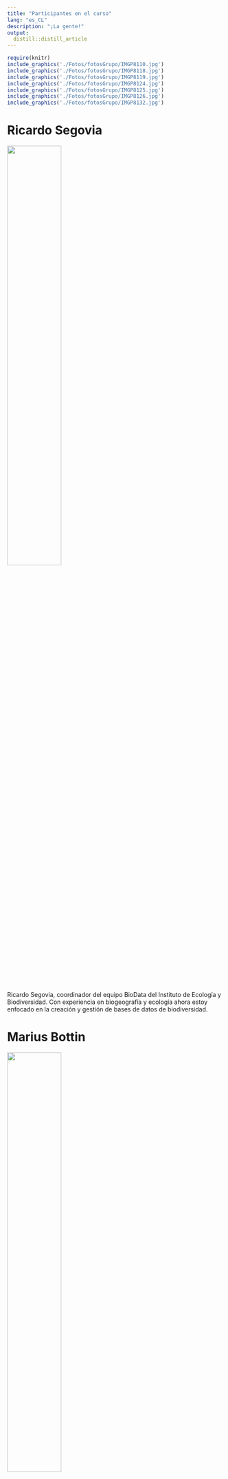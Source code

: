 ```yaml
---
title: "Participantes en el curso"
lang: "es_CL"
description: "¡La gente!"
output:
  distill::distill_article
---
```



```r
require(knitr)
include_graphics('./Fotos/fotosGrupo/IMGP8110.jpg')
include_graphics('./Fotos/fotosGrupo/IMGP8118.jpg')
include_graphics('./Fotos/fotosGrupo/IMGP8119.jpg')
include_graphics('./Fotos/fotosGrupo/IMGP8124.jpg')
include_graphics('./Fotos/fotosGrupo/IMGP8125.jpg')
include_graphics('./Fotos/fotosGrupo/IMGP8126.jpg')
include_graphics('./Fotos/fotosGrupo/IMGP8132.jpg')
```



# Ricardo Segovia

![](Fotos/RicardoSegovia.jpg){width=50%}

Ricardo Segovia, coordinador del equipo BioData del Instituto de Ecología y Biodiversidad. Con experiencia en biogeografía y ecología ahora estoy enfocado en la creación y gestión de bases de datos de biodiversidad.


# Marius Bottin

![](Fotos/MariusBottin.jpg){width=50%}

Soy un ecólogo francés viviendo en Bogotá, Colombia. He trabajado en la ecología de la diatomeas de los ríos franceses, las vegetaciones de las praderas secas del sur-occidente de Francia y los páramos colombianos. Ahora me dedico principalmente a... ¡limpiar datos de biodiversidad! (una otra manera más seria de decir lo mismo es: trabajo en la estructuración y el mantenimiento de bases de datos de biodiversidad).


# Diego Alarcón

![](Fotos/DiegoAlarcon.jpg){width=50%}

# Catalina Merino

![](Fotos/CatalinaMerino.jpeg){width=50%}

Mi nombre es Catalina Merino Yunnissi, soy Bióloga con estudios de postítulo en GIS y Métodos Estadísticos. Cuando egresé entré a trabajar en el Museo Nacional de Historia Natural, al Área de Zoología de Invertebrados. Actualmente soy la Administradora de Colecciones del Área y me encargo de la gestión, conservación y documentación de estas.


# Felipe Durán

![](./Fotos/FelipeDurán.jpg){width=50%}

Soy biólogo y actualmente estudiante del Doctorado en Sistemática y Biodiversidad de la Universidad de Concepción, donde me encuentro desarrollando mi proyecto de tesis relacionada a la evolución de los ciclos de vida, utilizando como modelo de estudio a los anfibios. Anteriormente me he dedicado a estudiar la biodiversidad de anuros chilenos desde una perspectiva taxonómica, filogeográfica y ecológica.



# Gustavo Torres Mellado

![](Fotos/GustavoTorresMellado.jpg){width=50%}

Gustavo A. Torres Mellado, biólogo con mención en biodiversidad y conservación biológica UdeC. Desde hace más de una década me dedico a la consultoría ambiental, específicamente a la caracterización desde matrices bióticas diversas, principalmente flora y vegetación, y en menor grado funga, fauna terrestre, limnología, entre otros. Durante mis años formativos me he dedicado a la ecología de microorganismos del suelo, específicamente en la simbiosis micorrícica de ambientes extremos.

# Pamela Martínez
![](Fotos/PamelaMartínez .jpg){width=50%}

Me llamo Pamela Martínez, soy Ingeniera Forestal de la Pontificia Universidad Católica de Chile. Me titulé con la especialidad de territorio y manejo de bosque. He trabajado construyendo una geodatabase de datos históricos vegetacionales, y he ayudado a crear indicadores para determinar lugares prioritarios de reforestación a nivel nacional. Además, me he desenvuelto en otras áreas, con temáticas relacionadas con mi profesión y otras que no son abarcadas dentro de esta. Actualmente me desempeño como asistente de gerencia en IEB.




# Javiera Vergara Vidal

Soy de Concepción, Soy licenciada en biología de la Universidad de Concepción. 
terminé un trainee en fullstack orientado a python (django), por lo que se supone soy programadora *junior* (pero creo que aun me falta mucho para considerarme junior)
Estoy en un diplomado de data analyst pero me está costando mucho power Bi
Estoy Seleccionada para un programa de talento digital para Chile en data science para el próximo año.
Mi portafolio incompleto:
https://portfolio-darkss.vercel.app/

Mi github está incompleto y desordenado
 https://github.com/xavi-v

Mi linkedin está incompleto y desordenado tambien https://www.linkedin.com/in/javi-vergara-vidal/

mini tutorial que hice para postgres en Windows
https://miro.com/app/board/uXjVNOqt4Cw=/

Pasé por paleontología, micología,tengo licencia de buceo autónomo básico pero aun no tengo licencia tipo B.

# Angelica Villalobo Lopez

![](./Fotos/AngelicaVillaloboLopez.jpg)

Soy biólogo, MSc mención Botánica, actualmente estudiante de Doctorado en Sistemática y Biodiversidad en la Universidad de Concepción. Mi investigación se enfoca en la conservación, centrándome principalmente en las especies del género Copiapoa que habitan por toda la costa de Chile, he trabajado actualizando gran parte de las áreas de ocupaciones y extensiones de presencia de estas especies y en los estados de conservación.


# Amparo Rodriguez

![](./Fotos/AmparoRodriguez.jpg){width=50%}
Soy Amparo M Rodríguez Ruiz, graduada en biología por la Universidad de Sevilla y diplomada en Ornitología. Mi interés se centra en la biología de vertebrados depredadores y su conservación, principalmente buscando la resolución de conflictos humano-animal. Actualmente profundizo en el estudio de la conducta y ecología de aves rapaces a través del doctorado en Sistemática y Biodiversidad de la Universidad de Concepción.

# Karla García


![](./Fotos/KarlaGarcia.jpg){width=50%}

Soy Bióloga con Mención en Biodiversidad y Conservación Biológica, Magíster en Zoología y Doctora en Biodiversidad. Mis líneas de interés e investigación han estado relacionadas a la conservación y ecología de poblaciones de mamíferos. Parte importante de mi trayectoria profesional también ha estado relacionada con la consultoría y gestión ambiental, enfocándome en realizar levantamientos biológicos, coordinación de equipos y formando parte de estudios de planificación territorial de áreas silvestres. 

# Catalina Marin Cruz 

![](./Fotos/CatalinaMarinCruz.jpg){width=50%}

Soy Catalina Marín Cruz, Bióloga y Magister en Ciencias con mención en Botánica. Mis estudios científicos se han centrado en líquenes de ambientes extremos, principalmente aquellos que habitan en el Desierto de Atacama y la Antártica. Estudiando las condiciones microclimáticas en los lugares donde estos organismos habitan, comparado la respuesta de fotosintética primaria ante la desecación y shock térmico con especies del desierto y la Antártica, además el efecto del calentamiento pasivo en especies antárticas. Actualmente soy Data Manager del Instituto Milenio Bases de Ecosistemas Antárticos y Subantárticos (BASE), donde me encargo del manejo de datos de todas las líneas de investigación, asegurando la publicación de dicha información bajo los principios FAIR.


# Francisca González Contreras


![](./Fotos/FranciscaGonzálezContreras.jpg){width=50%}

Encargada de Sistemas de Información Geográfica de proyecto Fauna Impactada.
Candidata a Magíster en Análisis Geográfico de Universidad de Concepción.Licenciada en Geografía Universidad de Chile



# fran gonzalez deramond

![](./Fotos/fran gonzalez deramond.jpeg){width=50%}

Hola!... Soy bióloga marina y me apasiona mucho las macroalgas, en especial las pardas. Mi pasatiempo favorito es ir a bucear junto con mis amigxs a la Reserva Marina Isla de Chañaral, ubicada en la región de Atacama. ¡Lo recomiendo enormemente! Este lugar es simplemente increíble, repleto de biodiversidad marina. En la actualidad, me desempeño como especialista en biodiversidad, trabajando en proyectos de impacto ambiental. Mi enfoque principal es la conservación de especies y la mitigación de los impactos en los ecosistemas. 


# Juan Pablo Vicencio

![](./Fotos/Juan Pablo Vicencio_.jpg){width=50%}

Me llamo Juan Pablo Vicencio Segura, provengo de la ciudad de San Felipe (Región de Valparaíso) y actualmente me encuentro cursando cuarto año de Ingeniería en Conservación de Recursos Naturales en la Universidad Austral de Chile (Valdivia).  Mi interés profesional aboga a la botánica, y en ese sentido he estado trabajado en el levantamiento del herbario VALD y la puesta en valor de su pequeña colección botánica. 

# Valentina Perez

![](./Fotos/Valentina Perez_foto.jpeg){width=50%}
Soy Valentina Pérez, Ingeniera forestal de profesión. Mis temas de interés son principalmente la botánica, la biogeografía y ecología evolutiva por lo que me gustan mucho las plantas. He trabajado con manejo de base de datos principalmente con rasgos funcionales de plantas leñosas de Chile. Me gusta andar en bicicleta, hacer cerámica y cocinar.


# Victoria_Arevalo
![](./Fotos/Victoria_Arevalo_R.jpg){width=50%}


Soy Ingeniera Forestal de la Universidad de Chile. Me he desempeñado como Especialista de Flora y Vegetación en el área de consultoría ambiental. Actualmente me desempeño como Profesional de Ecosistemas Terrestres en el Ministerio del Medio Ambiente, para el programa de Desarrollo Productivo Sostenible que tiene por objetivo el proyecto de construir una Línea de Base Pública (LBP). Principalmente trabajo con gestión de políticas públicas, bases de datos de biodiversidad a través del estándar DarwinCore, que provienen de distintas fuentes de información, como de colecciones biológicas, datos primarios tomados en terreno o archivos de texto (PDF/WORD). Además, ayudo en la transferencia de capacidades técnicas para nuevos publicadores de datos de biodiversidad a través de la red de GBIF.